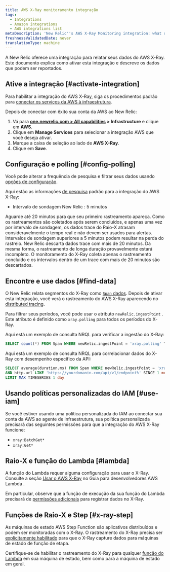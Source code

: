 ```yaml
---
title: AWS X-Ray monitoramento integração
tags:
  - Integrations
  - Amazon integrations
  - AWS integrations list
metaDescription: 'New Relic''s AWS X-Ray Monitoring integration: what data it reports, and how to enable it.'
freshnessValidatedDate: never
translationType: machine
---
```


A New Relic oferece uma integração para relatar seus dados do AWS X-Ray. Este documento explica como ativar esta integração e descreve os dados que podem ser reportados.

## Ative a integração [#activate-integration]

Para habilitar a integração do AWS X-Ray, siga os procedimentos padrão para [conectar os serviços da AWS à infraestrutura](/docs/integrations/amazon-integrations/get-started/connect-aws-infrastructure).

Depois de conectar com êxito sua conta da AWS ao New Relic:

1. Vá para <DNT>**[one.newrelic.com &gt; All capabilities](https://one.newrelic.com/all-capabilities) &gt; Infrastructure**</DNT> e clique em <DNT>**AWS**</DNT>.
2. Clique em <DNT>**Manage Services**</DNT> para selecionar a integração AWS que você deseja ativar.
3. Marque a caixa de seleção ao lado de <DNT>**AWS X-Ray**</DNT>.
4. Clique em <DNT>**Save**</DNT>.

## Configuração e polling [#config-polling]

Você pode alterar a frequência de pesquisa e filtrar seus dados usando [opções de configuração](/docs/integrations/new-relic-integrations/cloud-integrations/configure-polling-frequency-data-collection-cloud-integrations).

Aqui estão as informações [de pesquisa](/docs/integrations/amazon-integrations/get-started/polling-intervals-aws-integrations) padrão para a integração do AWS X-Ray:

* Intervalo de sondagem New Relic : 5 minutos

<Callout variant="tip">
  Aguarde até 20 minutos para que seu primeiro rastreamento apareça. Como os rastreamentos são coletados após serem concluídos, e apenas uma vez por intervalo de sondagem, os dados trace do Raio-X atrasam consideravelmente o tempo real e não devem ser usados para alertas.
</Callout>

<Callout variant="important">
  Intervalos de sondagem superiores a 5 minutos podem resultar na perda do rastreio. New Relic descarta dados trace com mais de 20 minutos. Da mesma forma, o rastreamento de longa duração provavelmente estará incompleto. O monitoramento do X-Ray coleta apenas o rastreamento concluído e os intervalos dentro de um trace com mais de 20 minutos são descartados.
</Callout>

## Encontre e use dados [#find-data]

O New Relic relata segmentos do X-Ray como [`Span` dados](/docs/data-apis/understand-data/new-relic-data-types/#new-relic-tracing). Depois de ativar esta integração, você verá o rastreamento do AWS X-Ray aparecendo no [distributed tracing](/docs/apm/distributed-tracing/ui-data/understand-use-distributed-tracing-data).

Para filtrar seus períodos, você pode usar o atributo `newRelic.ingestPoint` . Este atributo é definido como `xray.polling` para todos os períodos do X-Ray.

Aqui está um exemplo de consulta NRQL para verificar a ingestão do X-Ray:

```sql
SELECT count(*) FROM Span WHERE newRelic.ingestPoint = 'xray.polling' TIMESERIES
```

Aqui está um exemplo de consulta NRQL para correlacionar dados do X-Ray com desempenho específico da API:

```sql
SELECT average(duration.ms) FROM Span WHERE newRelic.ingestPoint = 'xray.polling' 
AND http.url LIKE 'https://yourdomanin.com/api/v1/endpoint%' SINCE 1 month ago 
LIMIT MAX TIMESERIES 1 day
```

## Usando políticas personalizadas do IAM [#use-iam]

Se você estiver usando uma política personalizada do IAM ao conectar sua conta da AWS ao agente de infraestrutura, sua política personalizada precisará das seguintes permissões para que a integração do AWS X-Ray funcione:

* `xray:BatchGet*`
* `xray:Get*`

## Raio-X e função do Lambda [#lambda]

A função do Lambda requer alguma configuração para usar o X-Ray. Consulte a seção [Usar o AWS X-Ray](https://docs.aws.amazon.com/lambda/latest/dg/services-xray.html) no Guia para desenvolvedores AWS Lambda .

Em particular, observe que a função de execução da sua função do Lambda precisará de [permissões adicionais](https://docs.aws.amazon.com/lambda/latest/dg/services-xray.html#services-xray-permissions) para registrar dados no X-Ray.

## Funções de Raio-X e Step [#x-ray-step]

As máquinas de estado AWS Step Function são aplicativos distribuídos e podem ser monitoradas com o X-Ray. O rastreamento do X-Ray precisa ser [explicitamente habilitado](https://docs.aws.amazon.com/step-functions/latest/dg/concepts-xray-tracing.html) para que o X-Ray capture dados para máquinas de estado de função de etapa.

Certifique-se de habilitar o rastreamento do X-Ray para qualquer [função do Lambda](#lambda) em sua máquina de estado, bem como para a máquina de estado em geral.